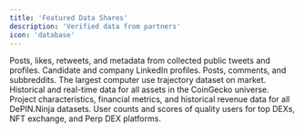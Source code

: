 ```yaml
---
title: 'Featured Data Shares'
description: 'Verified data from partners'
icon: 'database'
---
```


<CardGroup cols={2}>
  <Card title='Twitter' icon='X' href='/marketplace/twitter'>
    Posts, likes, retweets, and metadata from collected public tweets and
    profiles.
  </Card>
  <Card title='LinkedIn' icon='linkedin' href='/marketplace/reddit'>
    Candidate and company LinkedIn profiles.
  </Card>
  <Card title='Reddit' icon='Reddit' href='/marketplace/linkedin'>
    Posts, comments, and subbreddits.
  </Card>
  <Card title='Pango' icon='Computer' href='/pango/introduction'>
    The largest computer use trajectory dataset on market.
  </Card>
  <Card title='CoinGecko' icon='coins' href='/marketplace/coingecko'>
    Historical and real-time data for all assets in the CoinGecko universe.
  </Card>
  <Card title='DePIN Ninja' icon='network-wired' href='/marketplace/depinninja'>
    Project characteristics, financial metrics, and historical revenue data for
    all DePIN.Ninja datasets.
  </Card>
  <Card
    title='Slice Analytics'
    icon='chart-line'
    href='/marketplace/slice-analytics'
  >
    User counts and scores of quality users for top DEXs, NFT exchange, and Perp
    DEX platforms.
  </Card>
</CardGroup>
